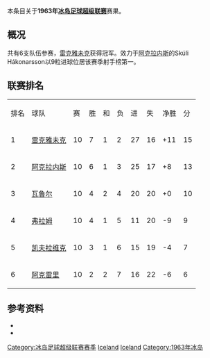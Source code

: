本条目关于'''1963年[[冰岛足球超级联赛|冰岛足球超级联赛]]'''赛果。

== 概况 ==
共有6支队伍参赛，[[雷克雅未克足球俱乐部|雷克雅未克]]获得冠军。效力于[[阿克拉内斯竞技俱乐部|阿克拉内斯]]的Skúli Hákonarsson以9粒进球位居该赛季射手榜第一。

== 联赛排名 ==
{| class="wikitable" style="text-align: center;"
|排名||球队||赛||胜||和||负||进||失||净胜||分
|-
|1||[[雷克雅未克足球俱乐部|雷克雅未克]]||10||7||1||2||27||16||+11||15
|-
|2||[[阿克拉内斯竞技俱乐部|阿克拉内斯]]||10||6||1||3||25||17||+8||13
|-
|3||[[瓦鲁尔足球俱乐部|瓦鲁尔]]||10||4||2||4||20||20||+0||10
|-
|4||[[弗拉姆足球俱乐部|弗拉姆]]||10||4||1||5||11||20||-9||9
|-
|5||[[凯夫拉维克足球俱乐部|凯夫拉维克]]||10||3||1||6||15||19||-4||7
|-
|6||[[阿克雷里竞技俱乐部|阿克雷里]]||10||2||2||7||16||22||-6||6
|}

== 参考资料 ==
* {{cite web |title=Iceland Final League Tables 1912-1998 |url=http://www.rsssf.com/tablesi/ijshist.html |publisher=[[RSSSF|RSSSF]] |accessdate=2018-06-18 |archive-date=2019-12-25 |archive-url=https://web.archive.org/web/20191225230011/http://rsssf.com/tablesi/ijshist.html |dead-url=no }}
* {{cite web |title=Iceland - Topscorers |url=http://www.rsssf.com/tablesi/ijstops.html |website=www.rsssf.com |publisher=[[RSSSF|RSSSF]] |accessdate=2018-06-18 |archive-date=2019-04-07 |archive-url=https://web.archive.org/web/20190407162501/http://www.rsssf.com/tablesi/ijstops.html |dead-url=no }}

{{冰岛足球超级联赛赛季}}
{{1962–63 in European football (UEFA)}}
{{1963–64 in European football (UEFA)}}


[[Category:冰岛足球超级联赛赛季|Category:冰岛足球超级联赛赛季]]
[[Category:1962年至1963年本土足球联赛|Iceland]] 
[[Category:1963年至1964年本土足球联赛|Iceland]] 
[[Category:1963年冰岛|Category:1963年冰岛]]